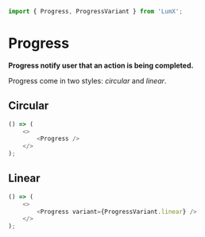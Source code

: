 ```javascript import
import { Progress, ProgressVariant } from 'LumX';
```

# Progress

**Progress notify user that an action is being completed.**

Progress come in two styles: _circular_ and _linear_.

## Circular

```javascript jsx disableGrid
() => (
    <>
        <Progress />
    </>
);
```

## Linear

```javascript jsx disableGrid
() => (
    <>
        <Progress variant={ProgressVariant.linear} />
    </>
);
```
